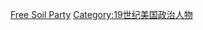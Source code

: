 {{cat main|自由土地黨}}
[[Category:美國各黨派政治人物|Free Soil Party]]
[[Category:19世纪美国政治人物|Category:19世纪美国政治人物]]